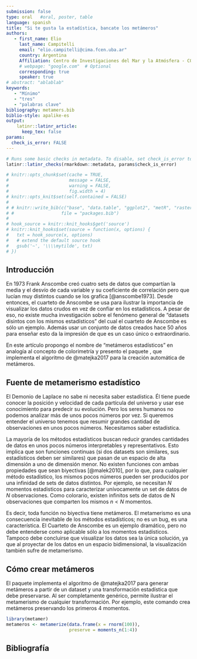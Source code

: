 ```yaml
---
submission: false
type: oral   #oral, poster, table
language: spanish
title: "Si te gusta la estadística, bancate los metámeros"
authors:
   - first_name: Elio
     last_name: Campitelli
     email: "elio.campitelli@cima.fcen.uba.ar"
     country: Argentina
     Affiliation: Centro de Investigaciones del Mar y la Atmósfera - CONICET
     # webpage: "google.com"  # Optional 
     corresponding: true
     speaker: true
# abstract: "ablablab"
keywords: 
   - "Mínimo"
   - "tres"
   - "palabras clave"
bibliography: metamers.bib
biblio-style: apalike-es   
output: 
    latinr::latinr_article:
      keep_tex: false
params: 
  check_is_error: FALSE
---
```


```r
# Runs some basic checks in metadata. To disable, set check_is_error to FALSE
latinr::latinr_checks(rmarkdown::metadata, params$check_is_error)
```


```r
# knitr::opts_chunk$set(cache = TRUE,
#                       message = FALSE,
#                       warning = FALSE,
#                       fig.width = 4)
# knitr::opts_knit$set(self.contained = FALSE)
# 
# # knitr::write_bib(c("base", "data.table", "ggplot2", "metR", "raster"), 
# #                  file = "packages.bib")
# 
# hook_source = knitr::knit_hooks$get('source')
# knitr::knit_hooks$set(source = function(x, options) {
#   txt = hook_source(x, options)
#   # extend the default source hook
#   gsub('~', '\\\\mytilde', txt)
# })
```

## Introducción

En 1973 Frank Anscombe creó cuatro sets de datos que compartían la media y el desvío de cada variable y su coeficiente de correlación pero que lucían muy distintos cuando se los grafica [@anscombe1973]. Desde entonces, el cuarteto de Anscombe se usa para ilustrar la importancia de visualizar los datos crudos en vez de confiar en los estadísticos. A pesar de eso, no existe mucha investigación sobre el fenómeno general de "datasets disintos con los mismos estadísticos" del cual el cuarteto de Anscombe es sólo un ejemplo. Además usar un conjunto de datos creados hace 50 años para enseñar esto da la impresión de que es un caso único o extraordinario. 

En este artículo propongo el nombre de "metámeros estadísticos" en analogía al concepto de colorimetría y presento el paquete \CRANpkg{metamer}, que implementa el algoritmo de @matejka2017 para la creación automática de metámeros. 

## Fuente de metamerismo estadístico

El Demonio de Laplace no sabe ni necesita saber estadística. Él tiene puede conocer la posición y velocidad de cada partícula del universo y usar ese conocimiento para predecir su evolución. Pero los seres humanos no podemos analizar más de unos pocos números por vez. Si queremos entender el universo tenemos que resumir grandes cantidad de observaciones en unos pocos números. Necesitamos saber estadística.

La mayoría de los métodos estadísticos buscan reducir grandes cantidades de datos en unos pocos números interpretables y representativos. Esto implica que son funciones continuas (si dos datasets son similares, sus estadísticos deben ser similares) que pasan de un espacio de alta dimensión a uno de dimensión menor. No existen funciones con ambas propiedades que sean biyectivas [@malek2010], por lo que, para cualquier método estadístico, los mismos pocos números pueden ser producidos por una infinidad de sets de datos distintos. Por ejemplo, se necesitan $N$ momentos estadisticos para caracterizar unívocamente un set de datos de $N$ observaciones\footnote{Técnicamente unívocamente a menos a menos de una permutación.}. Como colorario, existen infinitos sets de datos de N observaciones que comparten los mismos $n < N$ momentos. 

\begin{definition}
Sea una función $E : A \rightarrow B$ y un $a_0 \in A$. El conjunto $M_{a, E}$ de todos los $a \in A$ tal que $E(a) = E(a_0)$ son los metámeros de $a_0$ con respecto a $E$. 
\end{definition}

Es decir, toda función no biyectiva tiene metámeros. El metamerismo es una consecuencia inevitable de los métodos estadísticos; no es un bug, es una característica. El Cuarteto de Anscombe es un ejemplo dramático, pero no debe entenderse como aplicable sólo a los momentos estadísticos. Tampoco debe concluirse que visualizar los datos sea la única solución, ya que al proyectar de los datos en un espacio bidimensional, la visualización también sufre de metamerismo. 

## Cómo crear metámeros

El paquete \CRANpkg{metamer} implementa el algoritmo de @matejka2017 para generar metámeros a partir de un dataset y una transformación estadística que debe preservarse. Al ser completamente genérico, permite ilustrar el metamerismo de cualquier transformación. Por ejemplo, este comando crea metámeros preservando los primeros 4 momentos. 

```r
library(metamer)
metameros <- metamerize(data.frame(x = rnorm(100)), 
                        preserve = moments_n(1:4))
```


## Bibliografía
